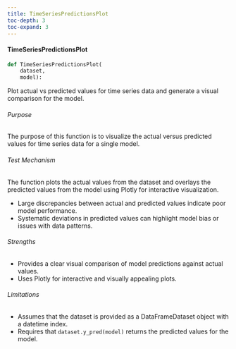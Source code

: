 ```yaml
---
title: TimeSeriesPredictionsPlot
toc-depth: 3
toc-expand: 3
---
```







#### TimeSeriesPredictionsPlot

```python
def TimeSeriesPredictionsPlot(
    dataset,
    model):
```

Plot actual vs predicted values for time series data and generate a visual comparison for the model.

###### Purpose

The purpose of this function is to visualize the actual versus predicted values for time
series data for a single model.

###### Test Mechanism

The function plots the actual values from the dataset and overlays the predicted
values from the model using Plotly for interactive visualization.

- Large discrepancies between actual and predicted values indicate poor model performance.
- Systematic deviations in predicted values can highlight model bias or issues with data patterns.

###### Strengths

- Provides a clear visual comparison of model predictions against actual values.
- Uses Plotly for interactive and visually appealing plots.

###### Limitations

- Assumes that the dataset is provided as a DataFrameDataset object with a datetime index.
- Requires that `dataset.y_pred(model)` returns the predicted values for the model.




 
